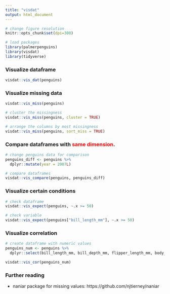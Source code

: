 ```yaml
---
title: "visdat"
output: html_document
---
```


```r
# change figure resolution
knitr::opts_chunk$set(dpi=300)

# load packages
library(palmerpenguins)
library(visdat)
library(tidyverse)
```

### Visualize dataframe

```r
visdat::vis_dat(penguins)
```

### Visualize missing data
```r
visdat::vis_miss(penguins)

# cluster the missingness
visdat::vis_miss(penguins, cluster = TRUE)

# arrange the columns by most missingness
visdat::vis_miss(penguins, sort_miss = TRUE)
```

### Compare dataframes with <span style="color: red;">same dimension</span>.
```r
# change penguins data for comparison
penguins_diff <- penguins %>%
  dplyr::mutate(year = 2007L)

# compare dataframes
visdat::vis_compare(penguins, penguins_diff)
```

### Visualize certain conditions
```r
# check dataframe
visdat::vis_expect(penguins, ~.x >= 50)

# check variable
visdat::vis_expect(penguins["bill_length_mm"], ~.x >= 50)
```

### Visualize correlation
```r
# create dataframe with numeric values
penguins_num <- penguins %>% 
  dplyr::select(bill_length_mm, bill_depth_mm, flipper_length_mm, body_mass_g)

visdat::vis_cor(penguins_num)
```

### Further reading
- naniar package for missing values: https://github.com/njtierney/naniar